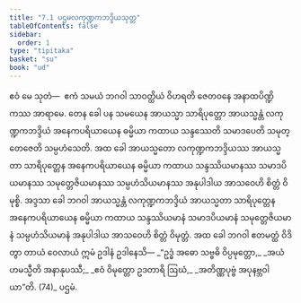 ```yaml
---
title: "7.1 ပဌမလကုဏ္ဍကဘဒ္ဒိယသုတ္တ"
tableOfContents: false
sidebar:
  order: 1
type: "tipitaka"
basket: "su"
book: "ud"
---
```



<DynamicBreadcrumb />

<Division number="61" book="ud">

<Paragraph number="602" book="ud">
ဧဝံ မေ သုတံ—  ဧကံ သမယံ ဘဂဝါ သာဝတ္ထိယံ ဝိဟရတိ ဇေတဝနေ အနာထပိဏ္ဍိကဿ အာရာမေ. တေန ခေါ ပန သမယေန အာယသ္မာ သာရိပုတ္တော အာယသ္မန္တံ လကုဏ္ဍကဘဒ္ဒိယံ အနေကပရိယာယေန ဓမ္မိယာ ကထာယ သန္ဒဿေတိ သမာဒပေတိ သမုတ္တေဇေတိ သမ္ပဟံသေတိ.
</Paragraph>

<Paragraph number="603" book="ud">
အထ ခေါ အာယသ္မတော လကုဏ္ဍကဘဒ္ဒိယဿ အာယသ္မတာ သာရိပုတ္တေန အနေကပရိယာယေန ဓမ္မိယာ ကထာယ သန္ဒဿိယမာနဿ သမာဒပိယမာနဿ သမုတ္တေဇိယမာနဿ သမ္ပဟံသိယမာနဿ အနုပါဒါယ အာသဝေဟိ စိတ္တံ ဝိမုစ္စိ.
</Paragraph>

<Paragraph number="604" book="ud">
အဒ္ဒသာ ခေါ ဘဂဝါ အာယသ္မန္တံ လကုဏ္ဍကဘဒ္ဒိယံ အာယသ္မတာ သာရိပုတ္တေန အနေကပရိယာယေန ဓမ္မိယာ ကထာယ သန္ဒဿိယမာနံ သမာဒပိယမာနံ သမုတ္တေဇိယမာနံ သမ္ပဟံသိယမာနံ အနုပါဒါယ အာသဝေဟိ စိတ္တံ ဝိမုတ္တံ.
</Paragraph>

<Paragraph number="605" book="ud">
အထ ခေါ ဘဂဝါ ဧတမတ္ထံ ဝိဒိတွာ တာယံ ဝေလာယံ ဣမံ ဥဒါနံ ဥဒါနေသိ—
</Paragraph>

<Paragraph number="606" type="verses" book="ud">
_“ဥဒ္ဓံ အဓော သဗ္ဗဓိ ဝိပ္ပမုတ္တော,_  
_အယံဟမသ္မီတိ အနာနုပဿီ;_  
_ဧဝံ ဝိမုတ္တော ဥဒတာရိ ဩဃံ,_  
_အတိဏ္ဏပုဗ္ဗံ အပုနဗ္ဘဝါယာ”တိ. (74)_  


</Paragraph>
</Division>

<Paragraph number="607" type="center" book="ud">
ပဌမံ.
</Paragraph>